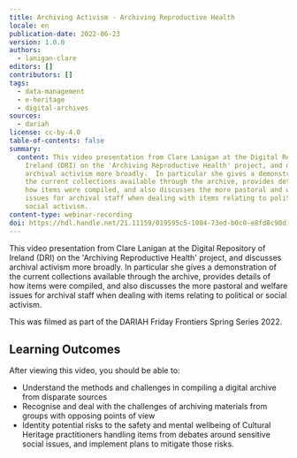 ```yaml
---
title: Archiving Activism - Archiving Reproductive Health
locale: en
publication-date: 2022-06-23
version: 1.0.0
authors:
  - lanigan-clare
editors: []
contributors: []
tags:
  - data-management
  - e-heritage
  - digital-archives
sources:
  - dariah
license: cc-by-4.0
table-of-contents: false
summary:
  content: This video presentation from Clare Lanigan at the Digital Repository of
    Ireland (DRI) on the 'Archiving Reproductive Health' project, and discusses
    archival activism more broadly.  In particular she gives a demonstration of
    the current collections available through the archive, provides details of
    how items were compiled, and also discusses the more pastoral and welfare
    issues for archival staff when dealing with items relating to political or
    social activism.
content-type: webinar-recording
doi: https://hdl.handle.net/21.11159/019595c5-1004-73ed-b0c0-e8fd8c90d174
---
```

This video presentation from Clare Lanigan at the Digital Repository of Ireland (DRI) on the 'Archiving Reproductive Health' project, and discusses archival activism more broadly.  In particular she gives a demonstration of the current collections available through the archive, provides details of how items were compiled, and also discusses the more pastoral and welfare issues for archival staff when dealing with items relating to political or social activism.

This was filmed as part of the DARIAH Friday Frontiers Spring Series 2022.

## Learning Outcomes

After viewing this video, you should be able to:

* Understand the methods and challenges in compiling a digital archive from disparate sources
* Recognise and deal with the challenges of archiving materials from groups with opposing points of view
* Identity potential risks to the safety and mental wellbeing of Cultural Heritage practitioners handling items from debates around sensitive social issues, and implement plans to mitigate those risks.

<VideoCard provider="youtube" id="1h8UWcK-IMw" title="Archiving Activism" image="/assets/content/assets/en/resources/hosted/archiving-activism-archiving-reproductive-health/dri-archiving-activism-thumbnail.png" subtitle="Click here to view" />
